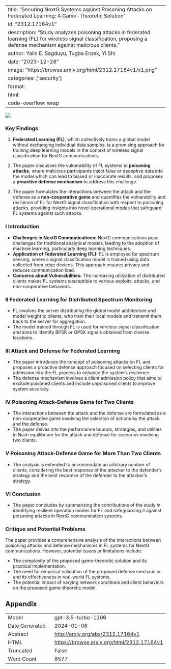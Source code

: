
---
title: "Securing NextG Systems against Poisoning Attacks on Federated Learning: A Game-Theoretic Solution"
id: "2312.17164v1"
description: "Study analyzes poisoning attacks in federated learning (FL) for wireless signal classification, proposing a defense mechanism against malicious clients."
author: Yalin E. Sagduyu, Tugba Erpek, Yi Shi
date: "2023-12-28"
image: "https://browse.arxiv.org/html/2312.17164v1/x1.png"
categories: ['security']
format:
  html:
    code-overflow: wrap
---

![](https://browse.arxiv.org/html/2312.17164v1/x1.png)

### **Key Findings**

1. **Federated Learning (FL)**, which collectively trains a global model without exchanging individual data samples, is a promising approach for training deep learning models in the context of wireless signal classification for NextG communications.

2. The paper discusses the vulnerability of FL systems to **poisoning attacks**, where malicious participants inject false or deceptive data into the model which can lead to biased or inaccurate results, and proposes a **proactive defense mechanism** to address this challenge.

3. The paper formulates the interactions between the attack and the defense as a **non-cooperative game** and quantifies the vulnerability and resilience of FL for NextG signal classification with respect to poisoning attacks, providing insights into novel operational modes that safeguard FL systems against such attacks.

### **I Introduction**

- **Challenges in NextG Communications:** NextG communications pose challenges for traditional analytical models, leading to the adoption of machine learning, particularly deep learning techniques.
- **Application of Federated Learning (FL):** FL is employed for spectrum sensing, where a signal classification model is trained using data collected from edge devices. This approach ensures privacy and reduces communication load.
- **Concerns about Vulnerabilities:** The increasing utilization of distributed clients makes FL systems susceptible to various exploits, attacks, and non-cooperative behaviors.

### **II Federated Learning for Distributed Spectrum Monitoring**

- FL involves the server distributing the global model architecture and model weight to clients, who train their local models and transmit them back to the server for aggregation.
- The model trained through FL is used for wireless signal classification and aims to identify BPSK or QPSK signals obtained from diverse locations.

### **III Attack and Defense for Federated Learning**

- The paper introduces the concept of poisoning attacks on FL and proposes a proactive defense approach focused on selecting clients for admission into the FL process to enhance the system's resilience.
- The defense mechanism involves a client admission policy that aims to exclude poisoned clients and include unpoisoned clients to improve system accuracy.

### **IV Poisoning Attack-Defense Game for Two Clients**

- The interactions between the attack and the defense are formulated as a non-cooperative game involving the selection of actions by the attack and the defense.
- The paper delves into the performance bounds, strategies, and utilities in Nash equilibrium for the attack and defense for scenarios involving two clients.

### **V Poisoning Attack-Defense Game for More Than Two Clients**

- The analysis is extended to accommodate an arbitrary number of clients, considering the best response of the attacker to the defender's strategy and the best response of the defender to the attacker's strategy.

### **VI Conclusion**

- The paper concludes by summarizing the contributions of the study in identifying resilient operation modes for FL and safeguarding it against poisoning attacks in NextG communication systems.

### **Critique and Potential Problems**

The paper provides a comprehensive analysis of the interactions between poisoning attacks and defense mechanisms in FL systems for NextG communications. However, potential issues or limitations include:

- The complexity of the proposed game-theoretic solution and its practical implementation.
- The need for empirical validation of the proposed defense mechanism and its effectiveness in real-world FL systems.
- The potential impact of varying network conditions and client behaviors on the proposed game-theoretic model.

## Appendix

|          |          |
|----------|----------|
| Model     | gpt-3.5-turbo-1106       |
| Date Generated     | 2024-01-06       |
| Abstract | [http://arxiv.org/abs/2312.17164v1](http://arxiv.org/abs/2312.17164v1)        |
| HTML     | [https://browse.arxiv.org/html/2312.17164v1](https://browse.arxiv.org/html/2312.17164v1)       |
| Truncated       | False       |
| Word Count       | 8577       |